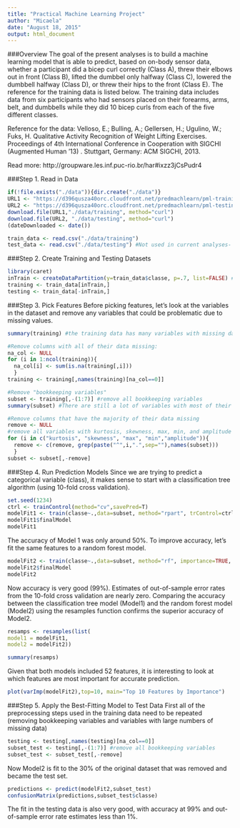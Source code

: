 ```yaml
---
title: "Practical Machine Learning Project"
author: "Micaela"
date: "August 18, 2015"
output: html_document
---
```

###Overview
The goal of the present analyses is to build a machine learning model that is able to predict, based on on-body sensor data, whether a participant did a bicep curl correctly (Class A), threw their elbows out in front (Class B), lifted the dumbbel only halfway (Class C), lowered the dumbbell halfway (Class D), or threw their hips to the front (Class E).  The reference for the training data is listed below.  The training data includes data from six participants who had sensors placed on their forearms, arms, belt, and dumbbells while they did 10 bicep curls from each of the five different classes.

Reference for the data:
Velloso, E.; Bulling, A.; Gellersen, H.; Ugulino, W.; Fuks, H. Qualitative Activity Recognition of Weight Lifting Exercises. Proceedings of 4th International Conference in Cooperation with SIGCHI (Augmented Human '13) . Stuttgart, Germany: ACM SIGCHI, 2013.

Read more: http://groupware.les.inf.puc-rio.br/har#ixzz3jCsPudr4

###Step 1. Read in Data
```r
if(!file.exists("./data")){dir.create("./data")}
URL1 <- "https://d396qusza40orc.cloudfront.net/predmachlearn/pml-training.csv"
URL2 <- "https://d396qusza40orc.cloudfront.net/predmachlearn/pml-testing.csv" #this is the data to use for the course submission
download.file(URL1,"./data/training", method="curl")
download.file(URL2, "./data/testing", method="curl")
(dateDownloaded <- date())

train_data <- read.csv("./data/training")
test_data <- read.csv("./data/testing") #Not used in current analyses- used in submission part of course project
```

###Step 2. Create Training and Testing Datasets
```r
library(caret)
inTrain <- createDataPartition(y=train_data$classe, p=.7, list=FALSE) #Data split into training (70%) and testing (30%)
training <- train_data[inTrain,]
testing <- train_data[-inTrain,]
```

###Step 3. Pick Features
Before picking features, let's look at the variables in the dataset and remove any variables that could be problematic due to missing values.

```r
summary(training) #the training data has many variables with missing data

#Remove columns with all of their data missing:
na_col <- NULL
for (i in 1:ncol(training)){
  na_col[i] <- sum(is.na(training[,i]))
  }
training <- training[,names(training)[na_col==0]]

#Remove "bookkeeping variables"
subset <- training[,-(1:7)] #remove all bookkeeping variables
summary(subset) #There are still a lot of variables with most of their values missing

#Remove columns that have the majority of their data missing
remove <- NULL
#remove all variables with kurtosis, skewness, max, min, and amplitude in their names- they have large amounts of missing data
for (i in c("kurtosis", "skewness", "max", "min","amplitude")){
  remove <- c(remove, grep(paste("^",i,".",sep=""),names(subset)))
  }
subset <- subset[,-remove]
```

###Step 4. Run Prediction Models
Since we are trying to predict a categorical variable (class), it makes sense to start with a classification tree algorithm (using 10-fold cross validation).

```r
set.seed(1234)
ctrl <- trainControl(method="cv",savePred=T)
modelFit1 <- train(classe~.,data=subset, method="rpart", trControl=ctrl)
modelFit1$finalModel
modelFit1
```

The accuracy of Model 1 was only around 50%.  To improve accuracy, let's fit the same features to a random forest model.

```r
modelFit2 <- train(classe~.,data=subset, method="rf", importance=TRUE, trControl=ctrl)
modelFit2$finalModel
modelFit2
```

Now accuracy is very good (99%).  Estimates of out-of-sample error rates from the 10-fold cross validation are nearly zero.  Comparing the accuracy between the classification tree model (Model1) and the random forest model (Model2) using the resamples function confirms the superior accuracy of Model2.

```r
resamps <- resamples(list(
model1 = modelFit1,
model2 = modelFit2))

summary(resamps)
```

Given that both models included 52 features, it is interesting to look at which features are most important for accurate prediction.

```r
plot(varImp(modelFit2),top=10, main="Top 10 Features by Importance")
```

###Step 5. Apply the Best-Fitting Model to Test Data
First all of the preprocessing steps used in the training data need to be repeated (removing bookkeeping variables and variables with large numbers of missing data)

```r
testing <- testing[,names(testing)[na_col==0]]
subset_test <- testing[,-(1:7)] #remove all bookkeeping variables
subset_test <- subset_test[,-remove]
```

Now Model2 is fit to the 30% of the original dataset that was removed and became the test set.

```r
predictions <- predict(modelFit2,subset_test)
confusionMatrix(predictions,subset_test$classe)
```

The fit in the testing data is also very good, with accuracy at 99% and out-of-sample error rate estimates less than 1%.  
